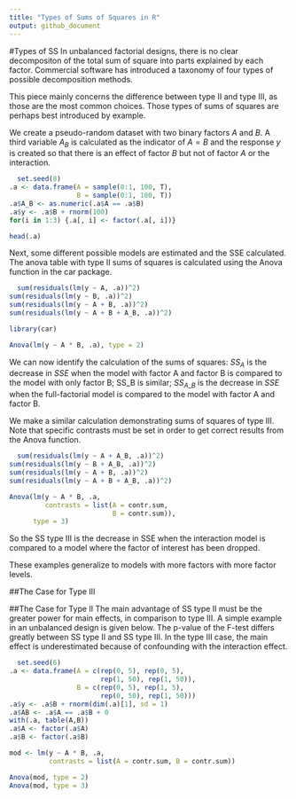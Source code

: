 ```yaml
---
title: "Types of Sums of Squares in R"
output: github_document
---
```

#Types of SS
In unbalanced factorial designs, there is no clear decompositon of the total sum of square into parts explained by each factor.
Commercial software has introduced a taxonomy of four types of possible decomposition methods.

This piece mainly concerns the difference between type II and type III, as those are the most common choices.
Those types of sums of squares are perhaps best introduced by example.

We create a pseudo-random dataset with two binary factors $A$ and $B$. A third variable $A_B$ is calculated as the indicator of $A=B$ and the response $y$ is created so that there is an effect of factor $B$ but not of factor $A$ or the interaction.

```r
  set.seed(8)
.a <- data.frame(A = sample(0:1, 100, T),
                 B = sample(0:1, 100, T))
.a$A_B <- as.numeric(.a$A == .a$B)
.a$y <- .a$B + rnorm(100)
for(i in 1:3) {.a[, i] <- factor(.a[, i])}

head(.a)
```
  
  Next, some different possible models are estimated and the SSE calculated. The anova table with type II sums of squares is calculated using the Anova function in the car package.
  
```r
  sum(residuals(lm(y ~ A, .a))^2)
sum(residuals(lm(y ~ B, .a))^2)
sum(residuals(lm(y ~ A + B, .a))^2)
sum(residuals(lm(y ~ A + B + A_B, .a))^2)

library(car)

Anova(lm(y ~ A * B, .a), type = 2)
```

We can now identify the calculation of the sums of squares: $SS_{A}$ is the decrease in $SSE$ when the model with factor A and factor B is compared to the model with only factor B; SS_B is similar; $SS_{A\_B}$ is the decrease in $SSE$ when the full-factorial model is compared to the model with factor A and factor B.

We make a similar calculation demonstrating sums of squares of type III. Note that specific contrasts must be set in order to get correct results from the Anova function.

```r
  sum(residuals(lm(y ~ A + A_B, .a))^2)
sum(residuals(lm(y ~ B + A_B, .a))^2)
sum(residuals(lm(y ~ A + B, .a))^2)
sum(residuals(lm(y ~ A + B + A_B, .a))^2)

Anova(lm(y ~ A * B, .a, 
         contrasts = list(A = contr.sum,
                          B = contr.sum)), 
      type = 3)

```

So the SS type III is the decrease in SSE when the interaction model is compared to a model where the factor of interest has been dropped.

These examples generalize to models with more factors with more factor levels.

##The Case for Type III



##The Case for Type II
The main advantage of SS type II must be the greater power for main effects, in comparison to type III.
A simple example in an unbalanced design is given below.
The p-value of the F-test differs greatly between SS type II and SS type III.
In the type III case, the main effect is underestimated because of confounding with the interaction effect.

```r
  set.seed(6)
.a <- data.frame(A = c(rep(0, 5), rep(0, 5), 
                       rep(1, 50), rep(1, 50)),
                 B = c(rep(0, 5), rep(1, 5), 
                       rep(0, 50), rep(1, 50)))
.a$y <- .a$B + rnorm(dim(.a)[1], sd = 1)
.a$AB <- .a$A == .a$B + 0
with(.a, table(A,B))
.a$A <- factor(.a$A)
.a$B <- factor(.a$B)

mod <- lm(y ~ A * B, .a, 
          contrasts = list(A = contr.sum, B = contr.sum))

Anova(mod, type = 2)
Anova(mod, type = 3)
```
